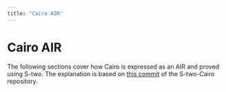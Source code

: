 ```yaml
---
title: "Cairo AIR"
---
```


# Cairo AIR

The following sections cover how Cairo is expressed as an AIR and proved using S-two. The explanation is based on [this commit](https://github.com/starkware-libs/stwo-cairo/tree/b712c77887f8f8ce0d39a8a9741221c89846836e) of the S-two-Cairo repository.
